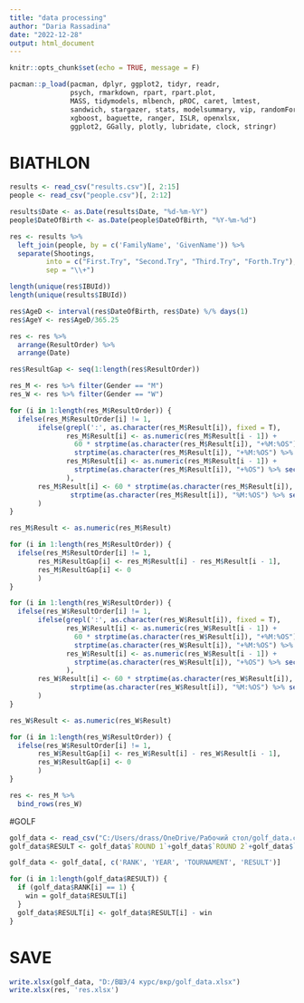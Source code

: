 ---
title: "data processing"
author: "Daria Rassadina"
date: "2022-12-28"
output: html_document
---

```{r setup, include=FALSE}
knitr::opts_chunk$set(echo = TRUE, message = F)
```

```{r}
pacman::p_load(pacman, dplyr, ggplot2, tidyr, readr,
               psych, rmarkdown, rpart, rpart.plot, 
               MASS, tidymodels, mlbench, pROC, caret, lmtest, 
               sandwich, stargazer, stats, modelsummary, vip, randomForest,
               xgboost, baguette, ranger, ISLR, openxlsx, 
               ggplot2, GGally, plotly, lubridate, clock, stringr)
```

# BIATHLON

```{r message=F, warning=F}

results <- read_csv("results.csv")[, 2:15]
people <- read_csv("people.csv")[, 2:12]

results$Date <- as.Date(results$Date, "%d-%m-%Y")
people$DateOfBirth <- as.Date(people$DateOfBirth, "%Y-%m-%d")

res <- results %>% 
  left_join(people, by = c('FamilyName', 'GivenName')) %>% 
  separate(Shootings, 
         into = c("First.Try", "Second.Try", "Third.Try", "Forth.Try"), 
         sep = "\\+") 

length(unique(res$IBUId))
length(unique(results$IBUId))

res$AgeD <- interval(res$DateOfBirth, res$Date) %/% days(1)
res$AgeY <- res$AgeD/365.25

```

```{r}
res <- res %>% 
  arrange(ResultOrder) %>% 
  arrange(Date)

res$ResultGap <- seq(1:length(res$ResultOrder))

res_M <- res %>% filter(Gender == "M")
res_W <- res %>% filter(Gender == "W")
```


```{r}

for (i in 1:length(res_M$ResultOrder)) {
  ifelse(res_M$ResultOrder[i] != 1,
       ifelse(grepl(':', as.character(res_M$Result[i]), fixed = T), 
              res_M$Result[i] <- as.numeric(res_M$Result[i - 1]) + 
                60 * strptime(as.character(res_M$Result[i]), "+%M:%OS") %>% minute() +
                strptime(as.character(res_M$Result[i]), "+%M:%OS") %>% second(), 
              res_M$Result[i] <- as.numeric(res_M$Result[i - 1]) + 
                strptime(as.character(res_M$Result[i]), "+%OS") %>% second()
              ),
       res_M$Result[i] <- 60 * strptime(as.character(res_M$Result[i]), "%M:%OS") %>%minute() + 
               strptime(as.character(res_M$Result[i]), "%M:%OS") %>% second()
       )
} 

res_M$Result <- as.numeric(res_M$Result)

for (i in 1:length(res_M$ResultOrder)) {
  ifelse(res_M$ResultOrder[i] != 1,
       res_M$ResultGap[i] <- res_M$Result[i] - res_M$Result[i - 1],
       res_M$ResultGap[i] <- 0
       )
} 

for (i in 1:length(res_W$ResultOrder)) {
  ifelse(res_W$ResultOrder[i] != 1,
       ifelse(grepl(':', as.character(res_W$Result[i]), fixed = T), 
              res_W$Result[i] <- as.numeric(res_W$Result[i - 1]) + 
                60 * strptime(as.character(res_W$Result[i]), "+%M:%OS") %>% minute() +
                strptime(as.character(res_W$Result[i]), "+%M:%OS") %>% second(), 
              res_W$Result[i] <- as.numeric(res_W$Result[i - 1]) + 
                strptime(as.character(res_W$Result[i]), "+%OS") %>% second()
              ),
       res_W$Result[i] <- 60 * strptime(as.character(res_W$Result[i]), "%M:%OS") %>% minute() + 
               strptime(as.character(res_W$Result[i]), "%M:%OS") %>% second()
       )
} 

res_W$Result <- as.numeric(res_W$Result)

for (i in 1:length(res_W$ResultOrder)) {
  ifelse(res_W$ResultOrder[i] != 1,
       res_W$ResultGap[i] <- res_W$Result[i] - res_W$Result[i - 1],
       res_W$ResultGap[i] <- 0
       )
} 
```


```{r}
res <- res_M %>% 
  bind_rows(res_W)
```

#GOLF

```{r warning=F}

golf_data <- read_csv("C:/Users/drass/OneDrive/Рабочий стол/golf_data.csv") %>% drop_na()
golf_data$RESULT <- golf_data$`ROUND 1`+golf_data$`ROUND 2`+golf_data$`ROUND 3`+golf_data$`ROUND 4`

golf_data <- golf_data[, c('RANK', 'YEAR', 'TOURNAMENT', 'RESULT')]

```


```{r}
for (i in 1:length(golf_data$RESULT)) {
  if (golf_data$RANK[i] == 1) {
    win = golf_data$RESULT[i]
  }
  golf_data$RESULT[i] <- golf_data$RESULT[i] - win
}
```

# SAVE

```{r}
write.xlsx(golf_data, "D:/ВШЭ/4 курс/вкр/golf_data.xlsx")
write.xlsx(res, 'res.xlsx')
```

